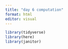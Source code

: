 ```yaml
---
title: "day 6 computation"
format: html
editor: visual
---
```


```r
library(tidyverse)
library(here)
library(janitor)
```
